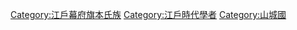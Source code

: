 [[Category:江戶幕府旗本氏族|Category:江戶幕府旗本氏族]]
[[Category:江戶時代學者|Category:江戶時代學者]]
[[Category:山城國|Category:山城國]]